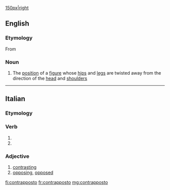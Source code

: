 [[file:David_von_Michelangelo.jpg|150px|right]]
==English==
{{wikipedia}}
===Etymology===
From {{etyl|it}}

===Noun===
{{en-noun|-}}

#{{arts}} The [[position]] of a [[figure]] whose [[hip]]s and [[leg]]s are twisted away from the direction of the [[head]] and [[shoulder]]s

----
==Italian==

===Etymology===
{{prefix|contra|posto|lang=it}}

===Verb===
{{it-pp|contrappost}}

# {{past participle of|[[contrapporre]]|lang=Italian}}
# {{past participle of|[[contrapporsi]]|lang=Italian}}

===Adjective===
{{it-adj|contrappost}}

# [[contrasting]]
# [[opposing]], [[opposed]]

[[fi:contrapposto]]
[[fr:contrapposto]]
[[mg:contrapposto]]